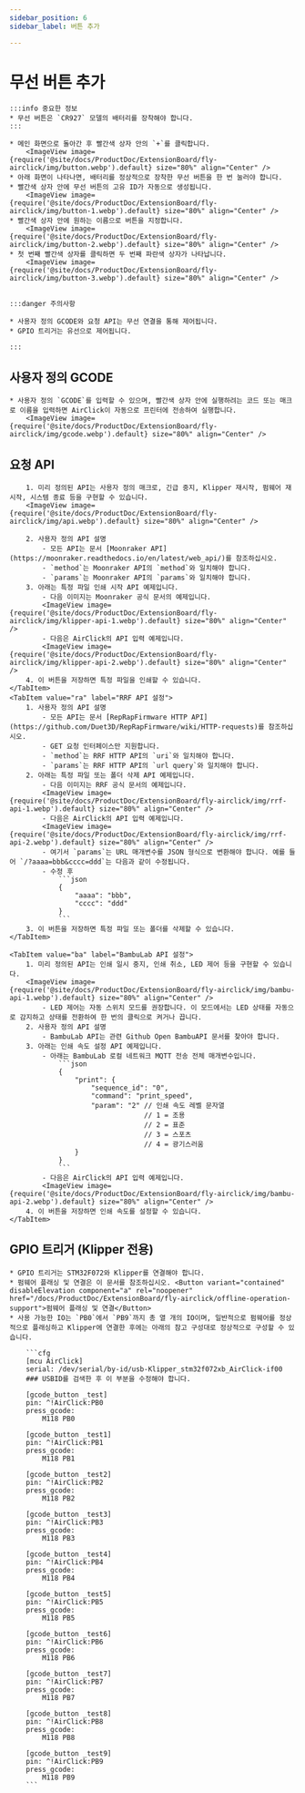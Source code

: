 ```yaml
---
sidebar_position: 6
sidebar_label: 버튼 추가

---
```


# 무선 버튼 추가

    :::info 중요한 정보
    * 무선 버튼은 `CR927` 모델의 배터리를 장착해야 합니다.
    :::

    * 메인 화면으로 돌아간 후 빨간색 상자 안의 `+`를 클릭합니다.
        <ImageView image={require('@site/docs/ProductDoc/ExtensionBoard/fly-airclick/img/button.webp').default} size="80%" align="Center" />
    * 아래 화면이 나타나면, 배터리를 정상적으로 장착한 무선 버튼을 한 번 눌러야 합니다.
    * 빨간색 상자 안에 무선 버튼의 고유 ID가 자동으로 생성됩니다.
        <ImageView image={require('@site/docs/ProductDoc/ExtensionBoard/fly-airclick/img/button-1.webp').default} size="80%" align="Center" />
    * 빨간색 상자 안에 원하는 이름으로 버튼을 지정합니다.
        <ImageView image={require('@site/docs/ProductDoc/ExtensionBoard/fly-airclick/img/button-2.webp').default} size="80%" align="Center" />
    * 첫 번째 빨간색 상자를 클릭하면 두 번째 파란색 상자가 나타납니다.
        <ImageView image={require('@site/docs/ProductDoc/ExtensionBoard/fly-airclick/img/button-3.webp').default} size="80%" align="Center" />


    :::danger 주의사항

    * 사용자 정의 GCODE와 요청 API는 무선 연결을 통해 제어됩니다.
    * GPIO 트리거는 유선으로 제어됩니다.

    :::

## 사용자 정의 GCODE
    * 사용자 정의 `GCODE`를 입력할 수 있으며, 빨간색 상자 안에 실행하려는 코드 또는 매크로 이름을 입력하면 AirClick이 자동으로 프린터에 전송하여 실행합니다.
        <ImageView image={require('@site/docs/ProductDoc/ExtensionBoard/fly-airclick/img/gcode.webp').default} size="80%" align="Center" />

## 요청 API

<Tabs>
    <TabItem value="ka" label="Klipper API 설정" default>

        1. 미리 정의된 API는 사용자 정의 매크로, 긴급 중지, Klipper 재시작, 펌웨어 재시작, 시스템 종료 등을 구현할 수 있습니다.
        <ImageView image={require('@site/docs/ProductDoc/ExtensionBoard/fly-airclick/img/api.webp').default} size="80%" align="Center" />

        2. 사용자 정의 API 설명
            - 모든 API는 문서 [Moonraker API](https://moonraker.readthedocs.io/en/latest/web_api/)를 참조하십시오.
            - `method`는 Moonraker API의 `method`와 일치해야 합니다.
            - `params`는 Moonraker API의 `params`와 일치해야 합니다.
        3. 아래는 특정 파일 인쇄 시작 API 예제입니다.
            - 다음 이미지는 Moonraker 공식 문서의 예제입니다.
            <ImageView image={require('@site/docs/ProductDoc/ExtensionBoard/fly-airclick/img/klipper-api-1.webp').default} size="80%" align="Center" />
            - 다음은 AirClick의 API 입력 예제입니다.
            <ImageView image={require('@site/docs/ProductDoc/ExtensionBoard/fly-airclick/img/klipper-api-2.webp').default} size="80%" align="Center" />
        4. 이 버튼을 저장하면 특정 파일을 인쇄할 수 있습니다.
    </TabItem>
    <TabItem value="ra" label="RRF API 설정">
        1. 사용자 정의 API 설명
            - 모든 API는 문서 [RepRapFirmware HTTP API](https://github.com/Duet3D/RepRapFirmware/wiki/HTTP-requests)를 참조하십시오.
            - GET 요청 인터페이스만 지원합니다.
            - `method`는 RRF HTTP API의 `uri`와 일치해야 합니다.
            - `params`는 RRF HTTP API의 `url query`와 일치해야 합니다.
        2. 아래는 특정 파일 또는 폴더 삭제 API 예제입니다.
            - 다음 이미지는 RRF 공식 문서의 예제입니다.
            <ImageView image={require('@site/docs/ProductDoc/ExtensionBoard/fly-airclick/img/rrf-api-1.webp').default} size="80%" align="Center" />
            - 다음은 AirClick의 API 입력 예제입니다.
            <ImageView image={require('@site/docs/ProductDoc/ExtensionBoard/fly-airclick/img/rrf-api-2.webp').default} size="80%" align="Center" />
            - 여기서 `params`는 URL 매개변수를 JSON 형식으로 변환해야 합니다. 예를 들어 `/?aaaa=bbb&cccc=ddd`는 다음과 같이 수정됩니다.
            - 수정 후
                ```json
                {
                    "aaaa": "bbb",
                    "cccc": "ddd"
                }
                ```
        3. 이 버튼을 저장하면 특정 파일 또는 폴더를 삭제할 수 있습니다.
    </TabItem>

    <TabItem value="ba" label="BambuLab API 설정">
        1. 미리 정의된 API는 인쇄 일시 중지, 인쇄 취소, LED 제어 등을 구현할 수 있습니다.
        <ImageView image={require('@site/docs/ProductDoc/ExtensionBoard/fly-airclick/img/bambu-api-1.webp').default} size="80%" align="Center" />
            - LED 제어는 자동 스위치 모드를 권장합니다. 이 모드에서는 LED 상태를 자동으로 감지하고 상태를 전환하여 한 번의 클릭으로 켜거나 끕니다.
        2. 사용자 정의 API 설명
            - BambuLab API는 관련 Github Open BambuAPI 문서를 찾아야 합니다.
        3. 아래는 인쇄 속도 설정 API 예제입니다.
            - 아래는 BambuLab 로컬 네트워크 MQTT 전송 전체 매개변수입니다.
                ```json
                {
                    "print": {
                        "sequence_id": "0",
                        "command": "print_speed",
                        "param": "2" // 인쇄 속도 레벨 문자열
                                     // 1 = 조용
                                     // 2 = 표준
                                     // 3 = 스포츠
                                     // 4 = 광기스러움
                    }
                }
                ```
            - 다음은 AirClick의 API 입력 예제입니다.
            <ImageView image={require('@site/docs/ProductDoc/ExtensionBoard/fly-airclick/img/bambu-api-2.webp').default} size="80%" align="Center" />
        4. 이 버튼을 저장하면 인쇄 속도를 설정할 수 있습니다.
    </TabItem>

</Tabs>
    

## GPIO 트리거 (Klipper 전용)
    * GPIO 트리거는 STM32F072와 Klipper를 연결해야 합니다.
    * 펌웨어 플래싱 및 연결은 이 문서를 참조하십시오. <Button variant="contained" disableElevation component="a" rel="noopener" href="/docs/ProductDoc/ExtensionBoard/fly-airclick/offline-operation-support">펌웨어 플래싱 및 연결</Button>
    * 사용 가능한 IO는 `PB0`에서 `PB9`까지 총 열 개의 IO이며, 일반적으로 펌웨어를 정상적으로 플래싱하고 Klipper에 연결한 후에는 아래의 참고 구성대로 정상적으로 구성할 수 있습니다.
    
        ```cfg
        [mcu AirClick]
        serial: /dev/serial/by-id/usb-Klipper_stm32f072xb_AirClick-if00
        ### USBID를 검색한 후 이 부분을 수정해야 합니다.

        [gcode_button _test]
        pin: ^!AirClick:PB0
        press_gcode:
            M118 PB0

        [gcode_button _test1]
        pin: ^!AirClick:PB1
        press_gcode:
            M118 PB1

        [gcode_button _test2]
        pin: ^!AirClick:PB2
        press_gcode:
            M118 PB2

        [gcode_button _test3]
        pin: ^!AirClick:PB3
        press_gcode:
            M118 PB3

        [gcode_button _test4]
        pin: ^!AirClick:PB4
        press_gcode:
            M118 PB4

        [gcode_button _test5]
        pin: ^!AirClick:PB5
        press_gcode:
            M118 PB5

        [gcode_button _test6]
        pin: ^!AirClick:PB6
        press_gcode:
            M118 PB6

        [gcode_button _test7]
        pin: ^!AirClick:PB7
        press_gcode:
            M118 PB7

        [gcode_button _test8]
        pin: ^!AirClick:PB8
        press_gcode:
            M118 PB8

        [gcode_button _test9]
        pin: ^!AirClick:PB9
        press_gcode:
            M118 PB9
        ```

